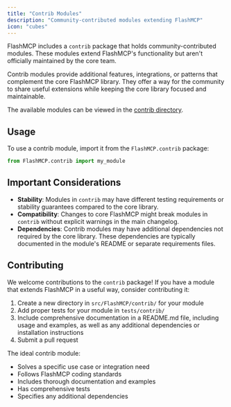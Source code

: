 ```yaml
---
title: "Contrib Modules"
description: "Community-contributed modules extending FlashMCP"
icon: "cubes"
---
```



<VersionBadge version="2.2.1" />

FlashMCP includes a `contrib` package that holds community-contributed modules. These modules extend FlashMCP's functionality but aren't officially maintained by the core team.

Contrib modules provide additional features, integrations, or patterns that complement the core FlashMCP library. They offer a way for the community to share useful extensions while keeping the core library focused and maintainable.

The available modules can be viewed in the [contrib directory](https://github.com/jlowin/FlashMCP/tree/main/src/contrib).

## Usage

To use a contrib module, import it from the `FlashMCP.contrib` package:

```python
from FlashMCP.contrib import my_module
```

## Important Considerations

- **Stability**: Modules in `contrib` may have different testing requirements or stability guarantees compared to the core library.
- **Compatibility**: Changes to core FlashMCP might break modules in `contrib` without explicit warnings in the main changelog.
- **Dependencies**: Contrib modules may have additional dependencies not required by the core library. These dependencies are typically documented in the module's README or separate requirements files.

## Contributing

We welcome contributions to the `contrib` package! If you have a module that extends FlashMCP in a useful way, consider contributing it:

1. Create a new directory in `src/FlashMCP/contrib/` for your module
3. Add proper tests for your module in `tests/contrib/`
2. Include comprehensive documentation in a README.md file, including usage and examples, as well as any additional dependencies or installation instructions
5. Submit a pull request

The ideal contrib module:
- Solves a specific use case or integration need
- Follows FlashMCP coding standards
- Includes thorough documentation and examples
- Has comprehensive tests
- Specifies any additional dependencies
